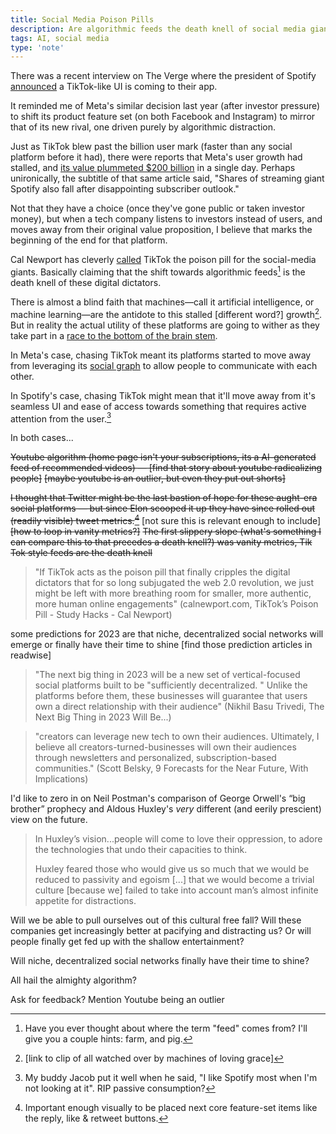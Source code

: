 ```yaml
---
title: Social Media Poison Pills
description: Are algorithmic feeds the death knell of social media giants?
tags: AI, social media
type: 'note'
---
```


There was a recent interview on The Verge where the president of Spotify [announced](https://www.theverge.com/23638082/spotify-redesign-gustav-soderstrom-tiktok-stream-podcasts-music-discovery) a TikTok-like UI is coming to their app.

It reminded me of Meta's similar decision last year (after investor pressure) to shift its product feature set (on both Facebook and Instagram) to mirror that of its new rival, one driven purely by algorithmic distraction.

Just as TikTok blew past the billion user mark (faster than any social platform before it had), there were reports that Meta's user growth had stalled, and [its value plummeted $200 billion](https://www.wsj.com/articles/facebook-owner-metas-stock-price-plunges-premarket-jolting-tech-investors-11643887542?mod=article_relatedinline) in a single day. Perhaps unironically, the subtitle of that same article said, "Shares of streaming giant Spotify also fall after disappointing subscriber outlook."

Not that they have a choice (once they've gone public or taken investor money), but when a tech company listens to investors instead of users, and moves away from their original value proposition, I believe that marks the beginning of the end for that platform.

Cal Newport has cleverly [called](https://www.calnewport.com/blog/2022/08/01/tiktoks-poison-pill/) TikTok the poison pill for the social-media giants. Basically claiming that the shift towards algorithmic feeds[^feed] is the death knell of these digital dictators.

There is almost a blind faith that machines—call it artificial intelligence, or machine learning—are the antidote to this stalled [different word?] growth[^loving grace]. But in reality the actual utility of these platforms are going to wither as they take part in a [race to the bottom of the brain stem](https://twitter.com/tristanharris/status/1126697265152708609?lang=en).

In Meta's case, chasing TikTok meant its platforms started to move away from leveraging its [social graph](https://en.wikipedia.org/wiki/Social_graph) to allow people to communicate with each other.
  
In Spotify's case, chasing TikTok might mean that it'll move away from it's seamless UI and ease of access towards something that requires active attention from the user.[^jacob] 

In both cases...



~~Youtube algorithm (home page isn't your subscriptions, its a AI-generated feed of recommended videos) — [find that story about youtube radicalizing people]~~
~~[maybe youtube is an outlier, but even they put out shorts]~~

~~I thought that Twitter might be the last bastion of hope for these aught-era social platforms — but since Elon scooped it up they have since rolled out (readily visible) tweet metrics.[^tweet metrics]~~ [not sure this is relevant enough to include]
~~[how to loop in vanity metrics?]~~
~~The first slippery slope (what's something I can compare this to that precedes a death knell?) was vanity metrics, Tik Tok style feeds are the death knell~~

> "If TikTok acts as the poison pill that finally cripples the digital dictators that for so long subjugated the web 2.0 revolution, we just might be left with more breathing room for smaller, more authentic, more human online engagements" (calnewport.com, TikTok’s Poison Pill - Study Hacks - Cal Newport)

some predictions for 2023 are that niche, decentralized social networks will emerge or  finally have their time to shine [find those prediction articles in readwise]

> "The next big thing in 2023 will be a new set of vertical-focused social platforms built to be "sufficiently decentralized. " Unlike the platforms before them, these businesses will guarantee that users own a direct relationship with their audience" (Nikhil Basu Trivedi, The Next Big Thing in 2023 Will Be...)

> "creators can leverage new tech to own their audiences. Ultimately, I believe all creators-turned-businesses will own their audiences through newsletters and personalized, subscription-based communities." (Scott Belsky, 9 Forecasts for the Near Future, With Implications)



I'd like to zero in on Neil Postman's comparison of George Orwell's “big brother” prophecy and Aldous Huxley's *very* different (and eerily prescient) view on the future.
> In Huxley’s vision...people will come to love their oppression, to adore the technologies that undo their capacities to think.
> 
> Huxley feared those who would give us so much that we would be reduced to passivity and egoism [...] that we would become a trivial culture [because we] failed to take into account man’s almost infinite appetite for distractions.

Will we be able to pull ourselves out of this cultural free fall? Will these companies get increasingly better at pacifying and distracting us? Or will people finally get fed up with the shallow entertainment?

Will niche, decentralized social networks finally have their time to shine?



All hail the almighty algorithm? 


Ask for feedback? Mention Youtube being an outlier 

[^feed]: Have you ever thought about where the term "feed" comes from? I'll give you a couple hints: farm, and pig.
[^loving grace]: [link to clip of all watched over by machines of loving grace]
[^jacob]: My buddy Jacob put it well when he said, "I like Spotify most when I'm not looking at it". RIP passive consumption?
[^tweet metrics]: Important enough visually to be placed next core feature-set items like the reply, like & retweet buttons.